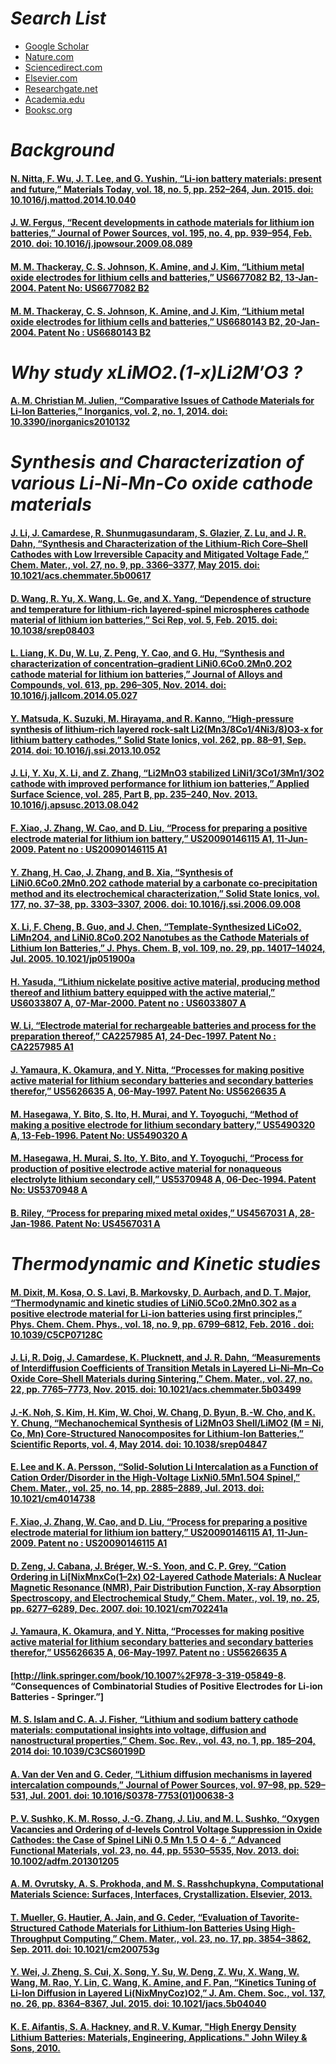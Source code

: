 ='''''Search List'''''=

*[https://scholar.google.com/ Google Scholar]
*[http://www.nature.com/index.html Nature.com ]
*[http://www.sciencedirect.com/ Sciencedirect.com]
*[https://www.elsevier.com/ Elsevier.com]
*[https://www.researchgate.net/home Researchgate.net]
*[https://www.academia.edu/ Academia.edu]
*[http://booksc.org/ Booksc.org]

='''''Background'''''=

====[http://www.sciencedirect.com/science/article/pii/S1369702114004118 N. Nitta, F. Wu, J. T. Lee, and G. Yushin, “Li-ion battery materials: present and future,” Materials Today, vol. 18, no. 5, pp. 252–264, Jun. 2015. doi: 10.1016/j.mattod.2014.10.040]====

====[http://www.sciencedirect.com/science/article/pii/S0378775309015304 J. W. Fergus, “Recent developments in cathode materials for lithium ion batteries,” Journal of Power Sources, vol. 195, no. 4, pp. 939–954, Feb. 2010. doi: 10.1016/j.jpowsour.2009.08.089]====

====[http://www.google.com/patents/US6677082 M. M. Thackeray, C. S. Johnson, K. Amine, and J. Kim, “Lithium metal oxide electrodes for lithium cells and batteries,” US6677082 B2, 13-Jan-2004. Patent No: US6677082 B2]====

====[http://www.google.com/patents/US6680143 M. M. Thackeray, C. S. Johnson, K. Amine, and J. Kim, “Lithium metal oxide electrodes for lithium cells and batteries,” US6680143 B2, 20-Jan-2004. Patent No : US6680143 B2]====

='''''Why study xLiMO2.(1-x)Li2M′O3 ? '''''=

====[https://www.researchgate.net/publication/280991937_Comparative_Issues_of_Cathode_Materials_for_Li-Ion_Batteries A. M. Christian M. Julien, “Comparative Issues of Cathode Materials for Li-Ion Batteries,” Inorganics, vol. 2, no. 1, 2014. doi: 10.3390/inorganics2010132]====

='''''Synthesis and Characterization of various Li-Ni-Mn-Co oxide cathode materials'''''=

====[http://dx.doi.org/10.1021/acs.chemmater.5b00617 J. Li, J. Camardese, R. Shunmugasundaram, S. Glazier, Z. Lu, and J. R. Dahn, “Synthesis and Characterization of the Lithium-Rich Core–Shell Cathodes with Low Irreversible Capacity and Mitigated Voltage Fade,” Chem. Mater., vol. 27, no. 9, pp. 3366–3377, May 2015. doi: 10.1021/acs.chemmater.5b00617]====

====[http://www.ncbi.nlm.nih.gov/pmc/articles/PMC4325327/ D. Wang, R. Yu, X. Wang, L. Ge, and X. Yang, “Dependence of structure and temperature for lithium-rich layered-spinel microspheres cathode material of lithium ion batteries,” Sci Rep, vol. 5, Feb. 2015. doi: 10.1038/srep08403]====

====[http://www.sciencedirect.com/science/article/pii/S0925838814010937 L. Liang, K. Du, W. Lu, Z. Peng, Y. Cao, and G. Hu, “Synthesis and characterization of concentration–gradient LiNi0.6Co0.2Mn0.2O2 cathode material for lithium ion batteries,” Journal of Alloys and Compounds, vol. 613, pp. 296–305, Nov. 2014. doi: 10.1016/j.jallcom.2014.05.027]====

====[http://www.sciencedirect.com/science/article/pii/S0167273813005687 Y. Matsuda, K. Suzuki, M. Hirayama, and R. Kanno, “High-pressure synthesis of lithium-rich layered rock-salt Li2(Mn3/8Co1/4Ni3/8)O3-x for lithium battery cathodes,” Solid State Ionics, vol. 262, pp. 88–91, Sep. 2014. doi: 10.1016/j.ssi.2013.10.052]====

====[http://www.sciencedirect.com/science/article/pii/S0169433213015304 J. Li, Y. Xu, X. Li, and Z. Zhang, “Li2MnO3 stabilized LiNi1/3Co1/3Mn1/3O2 cathode with improved performance for lithium ion batteries,” Applied Surface Science, vol. 285, Part B, pp. 235–240, Nov. 2013. 10.1016/j.apsusc.2013.08.042]====

====[http://www.google.ch/patents/US20090146115 F. Xiao, J. Zhang, W. Cao, and D. Liu, “Process for preparing a positive electrode material for lithium ion battery,” US20090146115 A1, 11-Jun-2009. Patent no : US20090146115 A1]====

====[http://www.sciencedirect.com/science/article/pii/S016727380600511X Y. Zhang, H. Cao, J. Zhang, and B. Xia, “Synthesis of LiNi0.6Co0.2Mn0.2O2 cathode material by a carbonate co-precipitation method and its electrochemical characterization,” Solid State Ionics, vol. 177, no. 37–38, pp. 3303–3307, 2006. doi: 10.1016/j.ssi.2006.09.008]====

====[http://dx.doi.org/10.1021/jp051900a X. Li, F. Cheng, B. Guo, and J. Chen, “Template-Synthesized LiCoO2, LiMn2O4, and LiNi0.8Co0.2O2 Nanotubes as the Cathode Materials of Lithium Ion Batteries,” J. Phys. Chem. B, vol. 109, no. 29, pp. 14017–14024, Jul. 2005. 10.1021/jp051900a]====

====[http://www.google.com/patents/US6033807 H. Yasuda, “Lithium nickelate positive active material, producing method thereof and lithium battery equipped with the active material,” US6033807 A, 07-Mar-2000. Patent no : US6033807 A]====

====[http://www.google.com/patents/CA2257985A1 W. Li, “Electrode material for rechargeable batteries and process for the preparation thereof,” CA2257985 A1, 24-Dec-1997. Patent No : CA2257985 A1]====

====[http://www.google.com/patents/US5626635 J. Yamaura, K. Okamura, and Y. Nitta, “Processes for making positive active material for lithium secondary batteries and secondary batteries therefor,” US5626635 A, 06-May-1997. Patent No: US5626635 A]====

====[http://www.google.com/patents/US5490320 M. Hasegawa, Y. Bito, S. Ito, H. Murai, and Y. Toyoguchi, “Method of making a positive electrode for lithium secondary battery,” US5490320 A, 13-Feb-1996. Patent No: US5490320 A]====

====[http://www.google.com/patents/US5370948 M. Hasegawa, H. Murai, S. Ito, Y. Bito, and Y. Toyoguchi, “Process for production of positive electrode active material for nonaqueous electrolyte lithium secondary cell,” US5370948 A, 06-Dec-1994. Patent No: US5370948 A]====

====[http://www.google.com/patents/US4567031 B. Riley, “Process for preparing mixed metal oxides,” US4567031 A, 28-Jan-1986. Patent No: US4567031 A]====

='''''Thermodynamic and Kinetic studies'''''=
====[http://pubs.rsc.org/en/content/articlelanding/2016/cp/c5cp07128c M. Dixit, M. Kosa, O. S. Lavi, B. Markovsky, D. Aurbach, and D. T. Major, “Thermodynamic and kinetic studies of LiNi0.5Co0.2Mn0.3O2 as a positive electrode material for Li-ion batteries using first principles,” Phys. Chem. Chem. Phys., vol. 18, no. 9, pp. 6799–6812, Feb. 2016 . doi: 10.1039/C5CP07128C]====

====[http://dx.doi.org/10.1021/acs.chemmater.5b03499 J. Li, R. Doig, J. Camardese, K. Plucknett, and J. R. Dahn, “Measurements of Interdiffusion Coefficients of Transition Metals in Layered Li–Ni–Mn–Co Oxide Core–Shell Materials during Sintering,” Chem. Mater., vol. 27, no. 22, pp. 7765–7773, Nov. 2015. doi: 10.1021/acs.chemmater.5b03499]====

====[http://www.nature.com/articles/srep04847 J.-K. Noh, S. Kim, H. Kim, W. Choi, W. Chang, D. Byun, B.-W. Cho, and K. Y. Chung, “Mechanochemical Synthesis of Li2MnO3 Shell/LiMO2 (M = Ni, Co, Mn) Core-Structured Nanocomposites for Lithium-Ion Batteries,” Scientific Reports, vol. 4, May 2014. doi: 10.1038/srep04847]====

====[http://dx.doi.org/10.1021/cm4014738 E. Lee and K. A. Persson, “Solid-Solution Li Intercalation as a Function of Cation Order/Disorder in the High-Voltage LixNi0.5Mn1.5O4 Spinel,” Chem. Mater., vol. 25, no. 14, pp. 2885–2889, Jul. 2013. doi: 10.1021/cm4014738]====

====[http://www.google.ch/patents/US20090146115 F. Xiao, J. Zhang, W. Cao, and D. Liu, “Process for preparing a positive electrode material for lithium ion battery,” US20090146115 A1, 11-Jun-2009. Patent no : US20090146115 A1]====

====[http://dx.doi.org/10.1021/cm702241a D. Zeng, J. Cabana, J. Bréger, W.-S. Yoon, and C. P. Grey, “Cation Ordering in Li[NixMnxCo(1–2x) O2-Layered Cathode Materials: A Nuclear Magnetic Resonance (NMR), Pair Distribution Function, X-ray Absorption Spectroscopy, and Electrochemical Study,” Chem. Mater., vol. 19, no. 25, pp. 6277–6289, Dec. 2007. doi: 10.1021/cm702241a]====

====[http://www.google.com/patents/US5626635 J. Yamaura, K. Okamura, and Y. Nitta, “Processes for making positive active material for lithium secondary batteries and secondary batteries therefor,” US5626635 A, 06-May-1997. Patent no : US5626635 A]====

====[http://link.springer.com/book/10.1007%2F978-3-319-05849-8. “Consequences of Combinatorial Studies of Positive Electrodes for Li-ion Batteries - Springer.”]====

====[http://xlink.rsc.org/?DOI=C3CS60199D M. S. Islam and C. A. J. Fisher, “Lithium and sodium battery cathode materials: computational insights into voltage, diffusion and nanostructural properties,” Chem. Soc. Rev., vol. 43, no. 1, pp. 185–204, 2014 doi: 10.1039/C3CS60199D]====

====[http://www.sciencedirect.com/science/article/pii/S0378775301006383 A. Van der Ven and G. Ceder, “Lithium diffusion mechanisms in layered intercalation compounds,” Journal of Power Sources, vol. 97–98, pp. 529–531, Jul. 2001. doi: 10.1016/S0378-7753(01)00638-3]====

====[http://doi.wiley.com/10.1002/adfm.201301205 P. V. Sushko, K. M. Rosso, J.-G. Zhang, J. Liu, and M. L. Sushko, “Oxygen Vacancies and Ordering of d-levels Control Voltage Suppression in Oxide Cathodes: the Case of Spinel LiNi 0.5 Mn 1.5 O 4- δ ,” Advanced Functional Materials, vol. 23, no. 44, pp. 5530–5535, Nov. 2013. doi: 10.1002/adfm.201301205]====

====[https://books.google.com/books?id=5ZTCAAAAQBAJ&pg=PA105&lpg=PA105&dq=manufacturing+of+Cathode+material+using+diffusion+phenomena&source=bl&ots=aSURl3DJas&sig=sw6P2G2MRg0GGZXDuxS0st7Yhck&hl=en&sa=X&ved=0ahUKEwi0h_qD07TMAhWJqR4KHa2iDDgQ6AEINTAC#v=onepage&q=manufacturing%20of%20Cathode%20material%20using%20diffusion%20phenomena&f=false A. M. Ovrutsky, A. S. Prokhoda, and M. S. Rasshchupkyna, Computational Materials Science: Surfaces, Interfaces, Crystallization. Elsevier, 2013.]====

====[http://dx.doi.org/10.1021/cm200753g T. Mueller, G. Hautier, A. Jain, and G. Ceder, “Evaluation of Tavorite-Structured Cathode Materials for Lithium-Ion Batteries Using High-Throughput Computing,” Chem. Mater., vol. 23, no. 17, pp. 3854–3862, Sep. 2011. doi: 10.1021/cm200753g]====

====[http://dx.doi.org/10.1021/jacs.5b04040 Y. Wei, J. Zheng, S. Cui, X. Song, Y. Su, W. Deng, Z. Wu, X. Wang, W. Wang, M. Rao, Y. Lin, C. Wang, K. Amine, and F. Pan, “Kinetics Tuning of Li-Ion Diffusion in Layered Li(NixMnyCoz)O2,” J. Am. Chem. Soc., vol. 137, no. 26, pp. 8364–8367, Jul. 2015. doi: 10.1021/jacs.5b04040]====

====[https://books.google.com/books?id=IJBq21jyzjkC&pg=PA239&lpg=PA239&dq=manufacturing+of+Cathode+material+using+diffusion+phenomena&source=bl&ots=glyi1RcjWZ&sig=z4fl3CD6kk7VjFWtMWUP9PHGIkc&hl=en&sa=X&ved=0ahUKEwi0h_qD07TMAhWJqR4KHa2iDDgQ6AEITjAG#v=onepage&q=manufacturing%20of%20Cathode%20material%20using%20diffusion%20phenomena&f=false K. E. Aifantis, S. A. Hackney, and R. V. Kumar, "High Energy Density Lithium Batteries: Materials, Engineering, Applications." John Wiley & Sons, 2010.]====